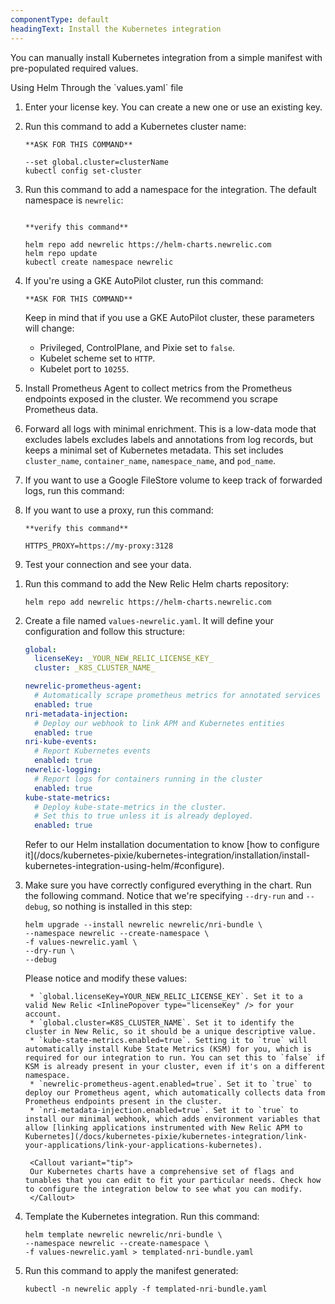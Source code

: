 ```yaml
---
componentType: default
headingText: Install the Kubernetes integration
---
```


You can manually install Kubernetes integration from a simple manifest with pre-populated required values. 

<Tabs>
<TabsBar>
    <TabsBarItem id="helm">Using Helm</TabsBarItem>
    <TabsBarItem id="values">Through the `values.yaml` file</TabsBarItem>
</TabsBar>

<TabsPages>
    <TabsPageItem id="helm">

1. Enter your license key. You can create a new one or use an existing key.

2. Run this command to add a Kubernetes cluster name:

    ```shell
    **ASK FOR THIS COMMAND**

    --set global.cluster=clusterName
    kubectl config set-cluster
    ```
3. Run this command to add a namespace for the integration. The default namespace is `newrelic`:

    ```shell

    **verify this command**

    helm repo add newrelic https://helm-charts.newrelic.com
    helm repo update
    kubectl create namespace newrelic
    ```
4. If you're using a GKE AutoPilot cluster, run this command:

    ```shell
    **ASK FOR THIS COMMAND**
    ```

    Keep in mind that if you use a GKE AutoPilot cluster, these parameters will change:

    * Privileged, ControlPlane, and Pixie set to `false`.
    * Kubelet scheme set to `HTTP`.
    * Kubelet port to `10255`.

5. Install Prometheus Agent to collect metrics from the Prometheus endpoints exposed in the cluster. We recommend you scrape Prometheus data. 

6. Forward all logs with minimal enrichment. This is a low-data mode that excludes labels excludes labels and annotations from log records, but keeps a minimal set of Kubernetes metadata. This set includes `cluster_name`, `container_name`, `namespace_name`, and `pod_name`.

7. If you want to use a Google FileStore volume to keep track of forwarded logs, run this command:

8. If you want to use a proxy, run this command:

    ```shell
    **verify this command**

    HTTPS_PROXY=https://my-proxy:3128
    ```
9. Test your connection and see your data.

    </TabsPageItem>
<TabsPageItem id="values">

1. Run this command to add the New Relic Helm charts repository:

    ```shell
    helm repo add newrelic https://helm-charts.newrelic.com
    ```
2. Create a file named `values-newrelic.yaml`. It will define your configuration and follow this structure:
    
    ```yaml
    global:
      licenseKey: _YOUR_NEW_RELIC_LICENSE_KEY_
      cluster: _K8S_CLUSTER_NAME_
    
    newrelic-prometheus-agent:
      # Automatically scrape prometheus metrics for annotated services in the cluster
      enabled: true
    nri-metadata-injection:
      # Deploy our webhook to link APM and Kubernetes entities
      enabled: true
    nri-kube-events:
      # Report Kubernetes events
      enabled: true
    newrelic-logging:
      # Report logs for containers running in the cluster
      enabled: true
    kube-state-metrics:
      # Deploy kube-state-metrics in the cluster.
      # Set this to true unless it is already deployed.
      enabled: true
    ```

    <Callout variant="important">
    Refer to our Helm installation documentation to know [how to configure it](/docs/kubernetes-pixie/kubernetes-integration/installation/install-kubernetes-integration-using-helm/#configure).
    </Callout>
3. Make sure you have correctly configured everything in the chart. Run the following command. Notice that we're specifying `--dry-run` and `--debug`, so nothing is installed in this step:

    ```shell
    helm upgrade --install newrelic newrelic/nri-bundle \
    --namespace newrelic --create-namespace \
    -f values-newrelic.yaml \
    --dry-run \
    --debug
    ```

    Please notice and modify these values:
    
        * `global.licenseKey=YOUR_NEW_RELIC_LICENSE_KEY`. Set it to a valid New Relic <InlinePopover type="licenseKey" /> for your account.
        * `global.cluster=K8S_CLUSTER_NAME`. Set it to identify the cluster in New Relic, so it should be a unique descriptive value.
        * `kube-state-metrics.enabled=true`. Setting it to `true` will automatically install Kube State Metrics (KSM) for you, which is required for our integration to run. You can set this to `false` if KSM is already present in your cluster, even if it's on a different namespace.
        * `newrelic-prometheus-agent.enabled=true`. Set it to `true` to deploy our Prometheus agent, which automatically collects data from Prometheus endpoints present in the cluster.
        * `nri-metadata-injection.enabled=true`. Set it to `true` to install our minimal webhook, which adds environment variables that allow [linking applications instrumented with New Relic APM to Kubernetes](/docs/kubernetes-pixie/kubernetes-integration/link-your-applications/link-your-applications-kubernetes).
    
        <Callout variant="tip">
        Our Kubernetes charts have a comprehensive set of flags and tunables that you can edit to fit your particular needs. Check how to configure the integration below to see what you can modify.
        </Callout>
4. Template the Kubernetes integration. Run this command:

    ```shell
    helm template newrelic newrelic/nri-bundle \
    --namespace newrelic --create-namespace \
    -f values-newrelic.yaml > templated-nri-bundle.yaml
    ```
5. Run this command to apply the manifest generated:

    ```shell
    kubectl -n newrelic apply -f templated-nri-bundle.yaml
    ```
    </TabsPageItem>
</TabsPages>
</Tabs>